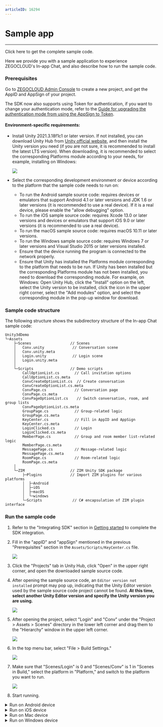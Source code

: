 ```yaml
---
articleID: 16294
---
```

# Sample app

- - -

<Card title="Sample Code" href="https://storage.zego.im/zim/example/unity/Unity3dDemo.zip" target="_blank">Click here to get the complete sample code.</Card>

Here we provide you with a sample application to experience ZEGOCLOUD's In-app Chat, and also describe how to run the sample code.

### Prerequisites

Go to [ZEGOCLOUD Admin Console](https://console.zegocloud.com/) to create a new project, and get the AppID and AppSign of your project.

<Warning title="注意">

The SDK now also supports using Token for authentication, if you want to change your authentication mode, refer to the [Guide for upgrading the authentication mode from using the AppSign to Token](https://docs.zegocloud.com/faq/token_upgrade). 
</Warning>

#### Environment-specific requirements:


- Install Unity 2021.3.18f1c1 or later version. If not installed, you can download Unity Hub from [Unity official website](https://unity3d.com/get-unity/download), and then install the Unity version you need (if you are not sure, it is recommended to install the latest LTS version). When downloading, it is recommended to select the corresponding Platforms module according to your needs, for example, installing on Windows:
    <Frame width="512" height="auto" caption=""><img src="https://storage.zego.im/sdk-doc/Pics/ZIM/Unity/unityEnv.jpeg" /></Frame>

- Select the corresponding development environment or device according to the platform that the sample code needs to run on:

    - To run the Android sample source code: requires devices or emulators that support Android 4.1 or later versions and JDK 1.6 or later versions (it is recommended to use a real device). If it is a real device, please enable the "allow debugging" option.
    - To run the iOS sample source code: requires Xcode 13.0 or later versions and devices or emulators that support iOS 9.0 or later versions (it is recommended to use a real device).
    - To run the macOS sample source code: requires macOS 10.11 or later versions.
    - To run the Windows sample source code: requires Windows 7 or later versions and Visual Studio 2015 or later versions installed.
    - Ensure that the device running the program is connected to the network properly.
    - Ensure that Unity has installed the Platforms module corresponding to the platform that needs to be run. If Unity has been installed but the corresponding Platforms module has not been installed, you need to download the corresponding module. For example, on Windows: Open Unity Hub, click the "Install" option on the left, select the Unity version to be installed, click the icon in the upper right corner, select the "Add modules" option, and select the corresponding module in the pop-up window for download.



### Sample code structure 

The following structure shows the subdirectory structure of the In-app Chat sample code:


```tree
Unity3dDemo
└─Assets
    ├─Scenes                  // Scenes
    │   Conv.unity             // Conversation scene
    │   Conv.unity.meta
    │   Login.unity            // Login scene
    │   Login.unity.meta
    │
    └─Scripts                 // Demo scripts
        CallOptionList.cs       // Call invitation options
        CallOptionList.cs.meta
        ConvCreateOptionList.cs  // Create conversation
        ConvCreateOptionList.cs.meta
        ConvPage.cs             // Conversation page
        ConvPage.cs.meta
        ConvPageOptionList.cs    // Switch conversation, room, and group lists
        ConvPageOptionList.cs.meta
        GroupPage.cs            // Group-related logic
        GroupPage.cs.meta
        KeyCenter.cs            // Fill in AppID and AppSign
        KeyCenter.cs.meta
        LoginClicked.cs         // Login
        LoginClicked.cs.meta
        MemberPage.cs           // Group and room member list-related logic
        MemberPage.cs.meta
        MessagePage.cs          // Message-related logic
        MessagePage.cs.meta
        RoomPage.cs             // Room-related logic
        RoomPage.cs.meta
    │
    └─ZIM                     // ZIM Unity SDK package
        ├─Plugins             // Import ZIM plugins for various platforms
        │  ├─Android
        │  ├─iOS
        │  ├─macOS
        │  └─windows
        └─Scripts              // C# encapsulation of ZIM plugin interface
```

### Run the sample code

1. Refer to the "Integrating SDK" section in [Getting started](./Send%20and%20receive%20messages.mdx) to complete the SDK integration.

2. Fill in the "appID" and "appSign" mentioned in the previous "Prerequisites" section in the `Assets/Scripts/KeyCenter.cs` file.

    <Frame width="512" height="auto" caption=""><img src="https://storage.zego.im/sdk-doc/Pics/ZIM/Unity/appIDSet.jpeg" /></Frame>

3. Click the "Projects" tab in Unity Hub, click "Open" in the upper right corner, and open the downloaded sample source code.


4. After opening the sample source code, an `Editor version not installed` prompt may pop up, indicating that the Unity Editor version used by the sample source code project cannot be found. **At this time, select another Unity Editor version and specify the Unity version you are using.**

    <Frame width="512" height="auto" caption=""><img src="https://storage.zego.im/sdk-doc/Pics/ZIM/Unity/changeVersion.jpg" /></Frame>


5. After opening the project, select "Login" and "Conv" under the "Project > Assets > Scenes" directory in the lower left corner and drag them to the "Hierarchy" window in the upper left corner.

    <Frame width="512" height="auto" caption=""><img src="https://storage.zego.im/sdk-doc/Pics/ZIM/Unity/buildReady.jpeg" /></Frame>

6. In the top menu bar, select "File > Build Settings."

    <Frame width="512" height="auto" caption=""><img src="https://storage.zego.im/sdk-doc/Pics/ZIM/Unity/buildSetting_1.jpeg" /></Frame>


7. Make sure that "Scenes/Login" is 0 and "Scenes/Conv" is 1 in "Scenes in Build," select the platform in "Platform," and switch to the platform you want to run.

    <Frame width="512" height="auto" caption=""><img src="https://storage.zego.im/sdk-doc/Pics/ZIM/Unity/buildReady_1.jpeg" /></Frame>

8. Start running.

<details class="zg-primary">
    <summary>Run on Android device</summary>

1. Refer to step 7, switch the "Platform" to the "Android" platform, click "Player Settings" to set package name and other configurations.
    <Frame width="512" height="auto" caption=""><img src="https://storage.zego.im/sdk-doc/Pics/Unity3D/ZegoExpressEngine/QuickStart/demo_build_android.png" /></Frame>
2. After completing the settings, connect the Android device and click "Build And Run".
</details>

<details class="zg-primary">
    <summary>Run on iOS device</summary>

1. Refer to step 7, switch the "Platform" to the "iOS" platform, click "Build" to save the iOS project locally, and open the built project through Xcode.
2. In the opened Xcode project, open the "Targets - Unity-iPhone - Signing & Capabilities - Signing" tab, first make sure to check "Automatically manage signing", then switch "Team" to your own team, and modify "Bundle Identifier" to your own Bundle ID.
    <Frame width="512" height="auto" caption=""><img src="https://storage.zego.im/sdk-doc/Pics/ZIM/Unity/iOSSet.jpeg" /></Frame>
3. Open "Targets - Unity-iPhone - Build Phases - Embeded Frameworks", click the plus sign "+", and select the path of the integrated ZIM SDK: "ZIM/Plugins/IOS/ZIM.xcframework/ios-arm64_armv7/ZIM.framework".
    <Frame width="512" height="auto" caption=""><img src="https://storage.zego.im/sdk-doc/Pics/ZIM/Unity/setIOSPackage.jpg" /></Frame>   
4. Open "Targets - Unity-iPhone - Build Settings", search for bitcode in the search box, and make sure that Enable Bitcode is set to "No".
    <Frame width="512" height="auto" caption=""><img src="https://storage.zego.im/sdk-doc/Pics/ZIM/Unity/bitcode_set.jpeg" /></Frame>
5. Click the Run button to run the sample demo.
</details>

<details class="zg-primary">
    <summary>Run on Mac device</summary>

1. Refer to step 7, switch the "Platform" to the "macOS" platform, select the architecture to be built, such as Intel + Apple Silicon, and then click "Build" to generate the App locally.
    <Frame width="512" height="auto" caption=""><img src="https://storage.zego.im/sdk-doc/Pics/ZIM/Unity/macBuild.jpg" /></Frame>
2. After the application is generated, double-click to run it.
</details>


<details class="zg-primary">
    <summary>Run on Windows device</summary>

1. Refer to step 7, switch the "Platform" to the "Windows" platform, select the architecture to be built, **note that the architecture selected here must be consistent with the SDK architecture retained during integration**, and then click "Build" to generate the App locally.
    <Frame width="512" height="auto" caption=""><img src="https://storage.zego.im/sdk-doc/Pics/ZIM/Unity/winBuild.jpeg" /></Frame>
2. Double-click the generated .exe file to run it.
    <Frame width="512" height="auto" caption=""><img src="https://storage.zego.im/sdk-doc/Pics/ZIM/Unity/exeDemo.jpg" /></Frame>
</details>
